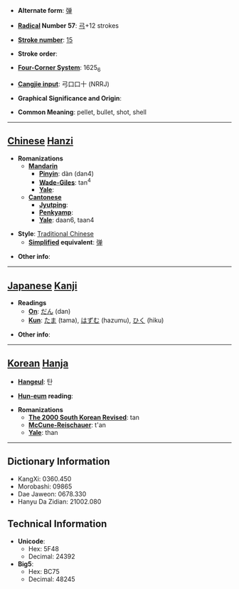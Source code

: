 * '''Alternate form''': [[弹]]

* '''[[Wiktionary:Chinese radical index| Radical]] Number 57''': [[Wiktionary:Chinese radical index 弓|弓]]+12 strokes

* '''[[Wiktionary:Chinese total strokes index|Stroke number]]''': [[Wiktionary:Chinese total strokes index 15|15]]

* '''Stroke order''': 

* '''[[Wiktionary:Chinese four corner index|Four-Corner System]]''': 1625<sub>6</sub>

* '''[[Wiktionary:Chinese Cangjie index|Cangjie input]]''': 弓口口十 (NRRJ)

* '''Graphical Significance and Origin''': 

* '''Common Meaning''': pellet, bullet, shot, shell

----

== [[Chinese]] [[Hanzi]] ==

* '''Romanizations'''
** '''[[Mandarin]]'''
*** '''[[Pinyin]]''': dàn (dan4)
*** '''[[Wade-Giles]]''': tan<sup>4</sup>
*** '''[[Yale]]''': 
** '''[[Cantonese]]'''
*** '''[[Jyutping]]''':
*** '''[[Penkyamp]]''': 
*** '''[[Yale]]''': daan6, taan4

* '''Style''': [[Traditional Chinese]] 
** '''[[Simplified Chinese|Simplified]] equivalent''': [[弹]]

* '''Other info''': 

----

== [[Japanese]] [[Kanji]] ==

* '''Readings'''
** '''[[On]]''': [[だん]] (dan)
** '''[[Kun]]''': [[たま]] (tama), [[はずむ]] (hazumu), [[ひく]] (hiku)

* '''Other info''':  

----

== [[Korean]] [[Hanja]] ==

* '''[[Hangeul]]''': 탄

* '''[[Hun-eum]] reading''': 

* '''Romanizations'''
** '''[[The 2000 South Korean Revised Romanization|The 2000 South Korean Revised]]''': tan
** '''[[McCune-Reischauer]]''': t'an
** '''[[Yale]]''': than

----

== Dictionary Information ==

* KangXi: 0360.450
* Morobashi: 09865
* Dae Jaweon: 0678.330
* Hanyu Da Zidian: 21002.080

== Technical Information ==

* '''Unicode''':
** Hex: 5F48
** Decimal: 24392
* '''Big5''':
** Hex: BC75
** Decimal: 48245